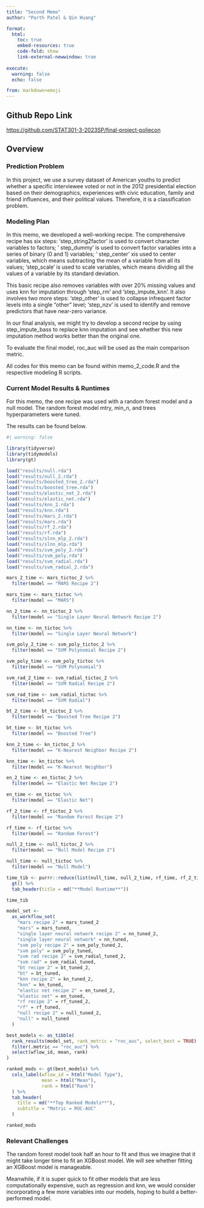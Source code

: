```yaml
---
title: "Second Memo"
author: "Parth Patel & Qin Huang"

format:
  html:
    toc: true
    embed-resources: true
    code-fold: show
    link-external-newwindow: true
    
execute:
  warning: false
  echo: false

from: markdown+emoji 
---
```


::: {.callout-tip icon=false}

## Github Repo Link

[https://github.com/STAT301-3-2023SP/final-project-poliecon](https://github.com/STAT301-3-2023SP/final-project-poliecon)

:::

## Overview

### Prediction Problem

In this project, we use a survey dataset of American youths to predict whether a specific interviewee voted or not in the 2012 presidential election based on their demographics, experiences with civic education, family and friend influences, and their political values. Therefore, it is a classification problem.

### Modeling Plan

In this memo, we developed a well-working recipe. The comprehensive recipe has six steps: 'step_string2factor' is used to convert character variables to factors; ' step_dummy' is used to convert factor variables into a series of binary (0 and 1) variables; ' step_center' xis used to center variables, which means subtracting the mean of a variable from all its values;  'step_scale' is used to scale variables, which means dividing all the values of a variable by its standard deviation. 

This basic recipe also removes variables with over 20% missing values and uses knn for imputation through 'step_rm' and 'step_impute_knn'. It also involves two more steps: 'step_other' is used to collapse infrequent factor levels into a single "other" level; 'step_nzv' is used to identify and remove predictors that have near-zero variance. 

In our final analysis, we might try to develop a second recipe by using step_impute_bass to replace knn imputation and see whether this new imputation method works better than the original one. 

To evaluate the final model, roc_auc will be used as the main comparison metric.

All codes for this memo can be found within memo_2_code.R and the respective modeling R scripts.

### Current Model Results & Runtimes

For this memo, the one recipe was used with a random forest model and a null model. The random forest model mtry, min_n, and trees hyperparameters were tuned.

The results can be found below.

```r
#| warning: false

library(tidyverse)
library(tidymodels)
library(gt)

load("results/null.rda")
load("results/null_2.rda")
load("results/boosted_tree_2.rda")
load("results/boosted_tree.rda")
load("results/elastic_net_2.rda")
load("results/elastic_net.rda")
load("results/knn_2.rda")
load("results/knn.rda")
load("results/mars_2.rda")
load("results/mars.rda")
load("results/rf_2.rda")
load("results/rf.rda")
load("results/slnn_mlp_2.rda")
load("results/slnn_mlp.rda")
load("results/svm_poly_2.rda")
load("results/svm_poly.rda")
load("results/svm_radial.rda")
load("results/svm_radial_2.rda")

mars_2_time <- mars_tictoc_2 %>% 
  filter(model == "MARS Recipe 2")

mars_time <- mars_tictoc %>% 
  filter(model == "MARS")

nn_2_time <- nn_tictoc_2 %>% 
  filter(model == "Single Layer Neural Network Recipe 2")

nn_time <- nn_tictoc %>% 
  filter(model == "Single Layer Neural Network")

svm_poly_2_time <- svm_poly_tictoc_2 %>% 
  filter(model == "SVM Polynomial Recipe 2")

svm_poly_time <- svm_poly_tictoc %>% 
  filter(model == "SVM Polynomial")

svm_rad_2_time <- svm_radial_tictoc_2 %>% 
  filter(model == "SVM Radial Recipe 2")

svm_rad_time <- svm_radial_tictoc %>% 
  filter(model == "SVM Radial")

bt_2_time <- bt_tictoc_2 %>% 
  filter(model == "Boosted Tree Recipe 2")

bt_time <- bt_tictoc %>% 
  filter(model == "Boosted Tree")

knn_2_time <- kn_tictoc_2 %>% 
  filter(model == "K-Nearest Neighbor Recipe 2")

knn_time <- kn_tictoc %>% 
  filter(model == "K-Nearest Neighbor")

en_2_time <- en_tictoc_2 %>% 
  filter(model == "Elastic Net Recipe 2")

en_time <- en_tictoc %>% 
  filter(model == "Elastic Net")

rf_2_time <- rf_tictoc_2 %>% 
  filter(model == "Random Forest Recipe 2")

rf_time <- rf_tictoc %>% 
  filter(model == "Random Forest")

null_2_time <- null_tictoc_2 %>% 
  filter(model == "Null Model Recipe 2")

null_time <- null_tictoc %>% 
  filter(model == "Null Model")

time_tib <- purrr::reduce(list(null_time, null_2_time, rf_time, rf_2_time, en_time, en_2_time, bt_time, bt_2_time, knn_time, knn_2_time, svm_rad_time, svm_rad_2_time, svm_poly_time, svm_poly_2_time, nn_time, nn_2_time, mars_time, mars_2_time), dplyr::full_join) %>% 
  gt() %>% 
  tab_header(title = md("**Model Runtime**"))

time_tib

model_set <- 
  as_workflow_set(
    "mars recipe 2" = mars_tuned_2
    "mars" = mars_tuned,
    "single layer neural network recipe 2" = nn_tuned_2,
    "single layer neural network" = nn_tuned,
    "svm poly recipe 2" = svm_poly_tuned_2,
    "svm poly" = svm_poly_tuned,
    "svm rad recipe 2" = svm_radial_tuned_2,
    "svm rad" = svm_radial_tuned,
    "bt recipe 2" = bt_tuned_2,
    "bt" = bt_tuned,
    "knn recipe 2" = kn_tuned_2,
    "knn" = kn_tuned,
    "elastic net recipe 2" = en_tuned_2,
    "elastic net" = en_tuned,
    "rf recipe 2" = rf_tuned_2,
    "rf" = rf_tuned,
    "null recipe 2" = null_tuned_2,
    "null" = null_tuned
  )

best_models <- as_tibble(
  rank_results(model_set, rank_metric = "roc_auc", select_best = TRUE) %>% 
  filter(.metric == "roc_auc") %>% 
  select(wflow_id, mean, rank)
)

ranked_mods <- gt(best_models) %>% 
  cols_label(wflow_id = html("Model Type"),
             mean = html("Mean"),
             rank = html("Rank")
  ) %>% 
  tab_header(
    title = md("**Top Ranked Models**"),
    subtitle = "Metric = ROC-AUC"
  )

ranked_mods
```

### Relevant Challenges

The random forest model took half an hour to fit and thus we imagine that it might take longer time to fit an XGBoost model. We will see whether fitting an XGBoost model is manageable. 

Meanwhile, if it is super quick to fit other models that are less computationally expensive, such as regression and knn, we would consider incorporating a few more variables into our models, hoping to build a better-performed model. 